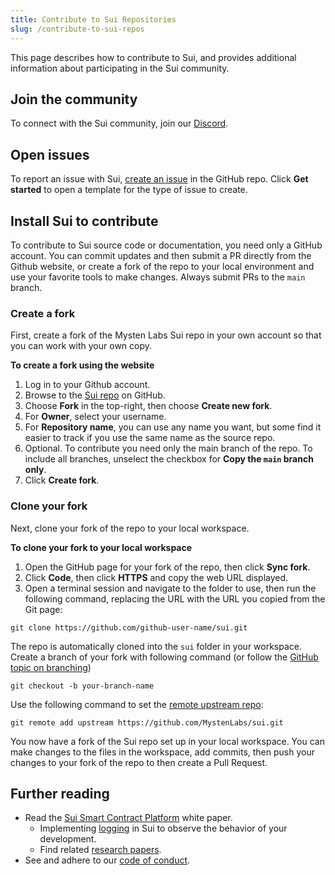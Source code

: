 ```yaml
---
title: Contribute to Sui Repositories
slug: /contribute-to-sui-repos
---
```


This page describes how to contribute to Sui, and provides additional information about participating in the Sui community.

## Join the community

To connect with the Sui community, join our [Discord](https://discord.gg/sui).

## Open issues

To report an issue with Sui, [create an issue](https://github.com/MystenLabs/sui/issues/new/choose) in the GitHub repo. Click **Get started** to open a template for the type of issue to create.

## Install Sui to contribute

To contribute to Sui source code or documentation, you need only a GitHub account. You can commit updates and then submit a PR directly from the Github website, or create a fork of the repo to your local environment and use your favorite tools to make changes. Always submit PRs to the `main` branch.

### Create a fork

First, create a fork of the Mysten Labs Sui repo in your own account so that you can work with your own copy.

**To create a fork using the website**

1. Log in to your Github account.
1. Browse to the [Sui repo](https://github.com/MystenLabs/sui) on GitHub.
1. Choose **Fork** in the top-right, then choose **Create new fork**.
1. For **Owner**, select your username.
1. For **Repository name**, you can use any name you want, but some find it easier to track if you use the same name as the source repo.
1. Optional. To contribute you need only the main branch of the repo. To include all branches, unselect the checkbox for **Copy the `main` branch only**.
1. Click **Create fork**.

### Clone your fork

Next, clone your fork of the repo to your local workspace.

**To clone your fork to your local workspace**

1. Open the GitHub page for your fork of the repo, then click **Sync fork**.
1. Click **Code**, then click **HTTPS** and copy the web URL displayed.
1. Open a terminal session and navigate to the folder to use, then run the following command, replacing the URL with the URL you copied from the Git page:

`git clone https://github.com/github-user-name/sui.git`

The repo is automatically cloned into the `sui` folder in your workspace.
Create a branch of your fork with following command (or follow the [GitHub topic on branching](https://docs.github.com/en/pull-requests/collaborating-with-pull-requests/proposing-changes-to-your-work-with-pull-requests/creating-and-deleting-branches-within-your-repository))

`git checkout -b your-branch-name`

Use the following command to set the [remote upstream repo](https://docs.github.com/en/pull-requests/collaborating-with-pull-requests/working-with-forks/configuring-a-remote-repository-for-a-fork):

`git remote add upstream https://github.com/MystenLabs/sui.git`

You now have a fork of the Sui repo set up in your local workspace. You can make changes to the files in the workspace, add commits, then push your changes to your fork of the repo to then create a Pull Request.

## Further reading

- Read the [Sui Smart Contract Platform](https://github.com/MystenLabs/sui/blob/main/doc/paper/tokenomics.pdf/) white paper.
  - Implementing [logging](../contribute/nodes/observability.mdx) in Sui to observe the behavior of your development.
  - Find related [research papers](../reference/sui-framework/research-papers.mdx).
- See and adhere to our [code of conduct](../contribute/code-of-conduct.mdx).
